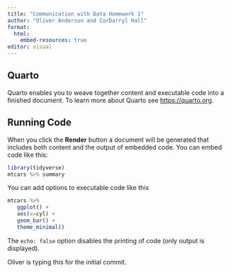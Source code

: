 ```yaml
---
title: "Communication with Data Homework 1"
author: "Oliver Anderson and CorDarryl Hall"
format:
  html:
    embed-resources: true
editor: visual
---
```


## Quarto

Quarto enables you to weave together content and executable code into a finished document. To learn more about Quarto see <https://quarto.org>.

## Running Code

When you click the **Render** button a document will be generated that includes both content and the output of embedded code. You can embed code like this:

```r
library(tidyverse)
mtcars %>% summary
```

You can add options to executable code like this

```r
mtcars %>% 
   ggplot() + 
   aes(x=cyl) + 
   geom_bar() + 
   theme_minimal()
```

The `echo: false` option disables the printing of code (only output is displayed).

Oliver is typing this for the initial commit.
